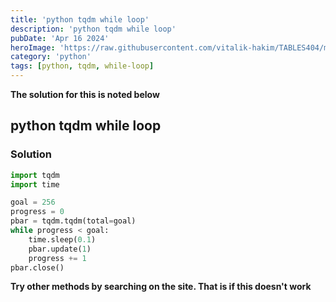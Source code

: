 ```yaml
---
title: 'python tqdm while loop'
description: 'python tqdm while loop'
pubDate: 'Apr 16 2024'
heroImage: 'https://raw.githubusercontent.com/vitalik-hakim/TABLES404/main/error_b/python.jpg'
category: 'python'
tags: [python, tqdm, while-loop]
---
```


**The solution for this is noted below**

## python tqdm while loop

### Solution

```python
import tqdm
import time

goal = 256
progress = 0
pbar = tqdm.tqdm(total=goal)
while progress < goal:
    time.sleep(0.1)
    pbar.update(1)
    progress += 1
pbar.close()
```

**Try other methods by searching on the site. That is if this doesn't work**
